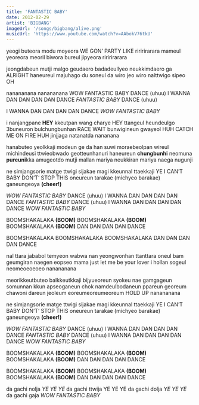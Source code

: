 ```yaml
---
title: 'FANTASTIC BABY'
date: 2012-02-29
artist: 'BIGBANG'
imageUrl: '/songs/bigbang/alive.png'
musicUrl: 'https://www.youtube.com/watch?v=AAbokV76tkU'
---
```


yeogi buteora modu moyeora
WE GON’ PARTY LIKE riririrarara
mameul yeoreora meoril biwora
bureul jipyeora riririrarara

jeongdabeun mutji malgo geudaero badadeullyeo
neukkimdaero ga ALRIGHT
haneureul majuhago du soneul da wiro
jeo wiro nalttwigo sipeo OH

nanananana nanananana
WOW FANTASTIC BABY
DANCE (uhuu)
I WANNA DAN DAN DAN DAN DANCE
*FANTASTIC BABY*
DANCE (uhuu)

I WANNA DAN DAN DAN DAN DANCE
*WOW FANTASTIC BABY*

i nanjangpane **HEY** kkeutpan wang charye HEY
ttangeul heundeulgo 3buneuron bulchungbunhan RACE WAIT
bunwigineun gwayeol HUH
CATCH ME ON FIRE HUH
jinjjaga natanatda
nananana

hanabuteo yeolkkaji modeun ge da han suwi
moraebeolpan wireul michindeusi ttwieobwado geotteunhanuri
haneureun **chungbunhi** neomuna **pureuni**kka
amugeotdo mutji mallan mariya
neukkiran mariya naega nugunji

ne simjangsorie matge ttwigi sijakae
magi kkeunnal ttaekkaji YE
I CAN’T BABY DON’T’ STOP THIS
oneureun tarakae (michyeo barakae)
ganeungeoya **(cheer!)**

*WOW FANTASTIC BABY*
DANCE (uhuu)
I WANNA DAN DAN DAN DAN DANCE
*FANTASTIC BABY*
DANCE (uhuu)
I WANNA DAN DAN DAN DAN DANCE
*WOW FANTASTIC BABY*

BOOMSHAKALAKA **(BOOM)**
BOOMSHAKALAKA **(BOOM)**
BOOMSHAKALAKA **(BOOM)**
DAN DAN DAN DAN DANCE

BOOMSHAKALAKA
BOOMSHAKALAKA
BOOMSHAKALAKA
DAN DAN DAN DAN DANCE

nal ttara jababol temyeon wabwa
nan yeongwonhan ttanttara
oneul bam geumgiran naegen eopseo
mama just let me be your lover
i hollan sogeul neomeoeoeoeo
nanananana

meorikkeutbuteo balkkeutkkaji bijyueoreun syokeu
nae gamgageun somunnan kkun apseoganeun chok
namdeulbodaneun ppareun georeum
chawoni dareun jeoleum eoreumeoreumeoreum
HOLD UP nanananana

ne simjangsorie matge ttwigi sijakae
magi kkeunnal ttaekkaji YE
I CAN’T BABY DON’T’ STOP THIS
oneureun tarakae (michyeo barakae)
ganeungeoya **(cheer!)**

*WOW FANTASTIC BABY*
DANCE (uhuu)
I WANNA DAN DAN DAN DAN DANCE
*FANTASTIC BABY*
DANCE (uhuu)
I WANNA DAN DAN DAN DAN DANCE
*WOW FANTASTIC BABY*

BOOMSHAKALAKA **(BOOM)**
BOOMSHAKALAKA **(BOOM)**
BOOMSHAKALAKA **(BOOM)**
DAN DAN DAN DAN DANCE

BOOMSHAKALAKA **(BOOM)**
BOOMSHAKALAKA **(BOOM)**
BOOMSHAKALAKA **(BOOM)**
DAN DAN DAN DAN DANCE

da gachi nolja *YE YE YE*
da gachi ttwija YE YE YE
da gachi dolja *YE YE YE*
da gachi gaja
*WOW FANTASTIC BABY*
